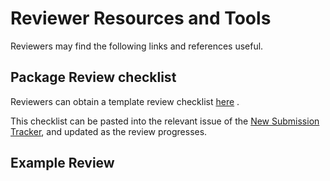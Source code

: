 # Reviewer Resources and Tools {#reviewtools}

Reviewers may find the following links and references useful.


## Package Review checklist {.unnumbered #review-checklist}

Reviewers can obtain a template review checklist <a href="docs/package-review-checklist.Rmd" target="_blank">here</a> <i class="fas fa-external-link-alt"></i>.

This checklist can be pasted into the relevant issue of the [New Submission Tracker](https://github.com/Bioconductor/Contributions/issues),
and updated as the review progresses.


## Example Review {.unnumbered #review-example}
